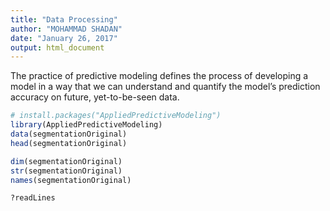 ```yaml
---
title: "Data Processing"
author: "MOHAMMAD SHADAN"
date: "January 26, 2017"
output: html_document
---
```


The practice of predictive modeling defines the process of
developing a model in a way that we can understand and quantify the model's
prediction accuracy on future, yet-to-be-seen data.

```r
# install.packages("AppliedPredictiveModeling")
library(AppliedPredictiveModeling)
data(segmentationOriginal)
head(segmentationOriginal)

dim(segmentationOriginal)
str(segmentationOriginal)
names(segmentationOriginal)

?readLines
```
